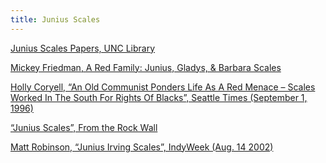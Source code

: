 ```yaml
---
title: Junius Scales
---
```



[Junius Scales Papers, UNC Library](https://finding-aids.lib.unc.edu/catalog/04879)

[Mickey Friedman, A Red Family: Junius, Gladys, & Barbara Scales](https://aredfamily.com/)

[Holly Coryell, "An Old Communist Ponders Life As A Red Menace -- Scales Worked In The South For Rights Of Blacks", Seattle Times (September 1, 1996)](pdf/Coryell1996.pdf)

["Junius Scales", From the Rock Wall](https://www.fromtherockwall.org/people/junius-scales)

[Matt Robinson, "Junius Irving Scales", IndyWeek (Aug. 14 2002)](pdf/Robinson2002.pdf)